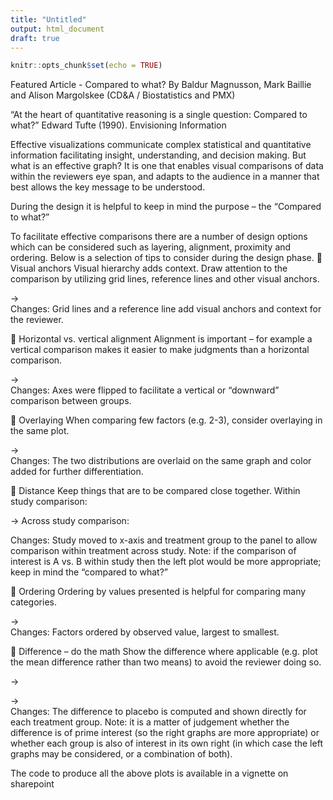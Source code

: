 ```yaml
---
title: "Untitled"
output: html_document
draft: true
---
```


```r
knitr::opts_chunk$set(echo = TRUE)
```

Featured Article - Compared to what?
By Baldur Magnusson, Mark Baillie and Alison Margolskee (CD&A / Biostatistics and PMX)

"At the heart of quantitative reasoning is a single question: Compared to what?"
Edward Tufte (1990). Envisioning Information

Effective visualizations communicate complex statistical and quantitative information facilitating insight, understanding, and decision making. But what is an effective graph? It is one that enables visual comparisons of data within the reviewers eye span, and adapts to the audience in a manner that best allows the key message to be understood.

During the design it is helpful to keep in mind the purpose – the "Compared to what?" 

To facilitate effective comparisons there are a number of design options which can be considered such as layering, alignment, proximity and ordering. Below is a selection of tips to consider during the design phase.
	Visual anchors
Visual hierarchy adds context. Draw attention to the comparison by utilizing grid lines, reference lines and other visual anchors.
 
→	 
Changes: Grid lines and a reference line add visual anchors and context for the reviewer.

	Horizontal vs. vertical alignment
Alignment is important – for example a vertical comparison makes it easier to make judgments than a horizontal comparison. 
 
→	 
Changes: Axes were flipped to facilitate a vertical or “downward” comparison between groups.

	Overlaying
When comparing few factors (e.g. 2-3), consider overlaying in the same plot. 
 
→	 
Changes: The two distributions are overlaid on the same graph and color added for further differentiation. 

	Distance
Keep things that are to be compared close together. 
Within study comparison:
 
→	Across study comparison:
 
Changes: Study moved to x-axis and treatment group to the panel to allow comparison within treatment across study. Note: if the comparison of interest is A vs. B within study then the left plot would be more appropriate; keep in mind the “compared to what?”

	Ordering
Ordering by values presented is helpful for comparing many categories.
 
→	 
Changes: Factors ordered by observed value, largest to smallest. 

	Difference – do the math
Show the difference where applicable (e.g. plot the mean difference rather than two means) to avoid the reviewer doing so. 
 
→	 
		
 
→	 
Changes: The difference to placebo is computed and shown directly for each treatment group. Note: it is a matter of judgement whether the difference is of prime interest (so the right graphs are more appropriate) or whether each group is also of interest in its own right (in which case the left graphs may be considered, or a combination of both).

The code to produce all the above plots is available in a vignette on sharepoint 
